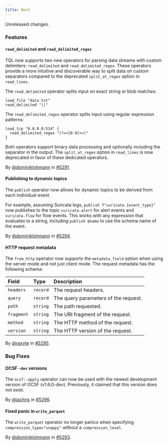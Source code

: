 ```yaml
---
title: Next
---
```


Unreleased changes.

### Features

#### `read_delimited` and `read_delimited_regex`

TQL now supports two new operators for parsing data streams with custom
delimiters: `read_delimited` and `read_delimited_regex`. These operators provide a more
intuitive and discoverable way to split data on custom separators compared to
the deprecated `split_at_regex` option in `read_lines`.

The `read_delimited` operator splits input on exact string or blob matches:

```tql
load_file "data.txt"
read_delimited "||"
```

The `read_delimited_regex` operator splits input using regular expression patterns:

```tql
load_tcp "0.0.0.0:514" {
  read_delimited_regex "(?=<[0-9]+>)"
}
```

Both operators support binary data processing and optionally including the
separator in the output. The `split_at_regex` option in `read_lines` is now
deprecated in favor of these dedicated operators.

By [@dominiklohmann](https://github.com/dominiklohmann) in [#5291](https://github.com/tenzir/tenzir/pull/5291).

#### Publishing to dynamic topics

The `publish` operator now allows for dynamic topics to be derived from each
individual event.

For example, assuming Suricata logs, `publish f"suricata.{event_type}"` now
publishes to the topic `suricata.alert` for alert events and `suricata.flow` for
flow events. This works with any expression that evaluates to a string,
including `publish @name` to use the schema name of the event.

By [@dominiklohmann](https://github.com/dominiklohmann) in [#5294](https://github.com/tenzir/tenzir/pull/5294).

#### HTTP request metadata

The `from_http` operator now supports the `metadata_field` option when using the
server mode and not just client mode. The request metadata has the following
schema:

| Field                | Type     | Description                           |
| :------------------- | :------- | :------------------------------------ |
| `headers`            | `record` | The request headers.                 |
| `query`              | `record` | The query parameters of the request.  |
| `path`               | `string` | The path requested.                   |
| `fragment`           | `string` | The URI fragment of the request.      |
| `method`             | `string` | The HTTP method of the request.       |
| `version`            | `string` | The HTTP version of the request.      |

By [@raxyte](https://github.com/raxyte) in [#5295](https://github.com/tenzir/tenzir/pull/5295).

### Bug Fixes

#### OCSF `-dev` versions

The `ocsf::apply` operator can now be used with the newest development version
of OCSF (v1.6.0-dev). Previously, it claimed that this version does not exist.

By [@jachris](https://github.com/jachris) in [#5296](https://github.com/tenzir/tenzir/pull/5296).

#### Fixed panic in `write_parquet`

The `write_parquet` operator no longer panics when specifying
`compression_type="snappy"` without a `compression_level`.

By [@dominiklohmann](https://github.com/dominiklohmann) in [#5293](https://github.com/tenzir/tenzir/pull/5293).
